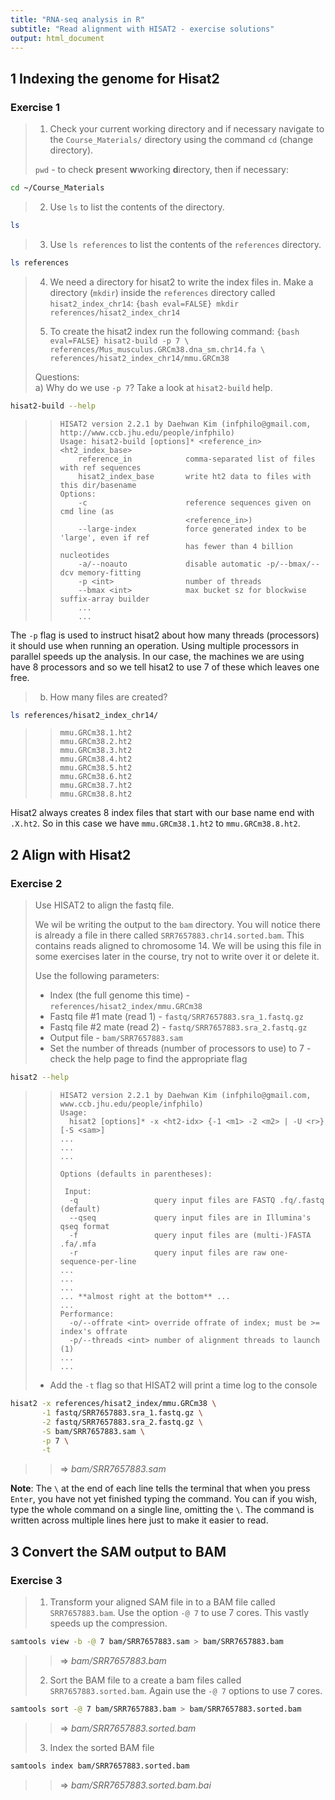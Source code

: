 ```yaml
---
title: "RNA-seq analysis in R"
subtitle: "Read alignment with HISAT2 - exercise solutions"
output: html_document
---
```


## 1 Indexing the genome for Hisat2

### Exercise 1

> 1. Check your current working directory and if necessary navigate to 
>    the `Course_Materials/` directory using the command `cd` (change
>    directory).
>
> `pwd` - to check **p**resent **w**working **d**irectory, then if necessary:
```bash
cd ~/Course_Materials
```
>
> 2. Use `ls` to list the contents of the directory.  
```bash
ls
```
>
> 3. Use `ls references` to list the contents of the `references` directory.   
```bash
ls references
```
>
> 4. We need a directory for hisat2 to write the index files in. Make a 
> directory (`mkdir`) inside the `references` directory called 
> `hisat2_index_chr14`:
>```{bash eval=FALSE}
> mkdir references/hisat2_index_chr14
>```
>
> 5. To create the hisat2 index run the following command: 
>```{bash eval=FALSE}
> hisat2-build -p 7 \
>     references/Mus_musculus.GRCm38.dna_sm.chr14.fa \
>     references/hisat2_index_chr14/mmu.GRCm38
>```
>
> Questions:  
> a) Why do we use `-p 7`? Take a look at `hisat2-build` help.
```bash
hisat2-build --help
```
>>``` 
>> HISAT2 version 2.2.1 by Daehwan Kim (infphilo@gmail.com, http://www.ccb.jhu.edu/people/infphilo)
>> Usage: hisat2-build [options]* <reference_in> <ht2_index_base>
>>     reference_in            comma-separated list of files with ref sequences
>>     hisat2_index_base       write ht2 data to files with this dir/basename
>> Options:
>>     -c                      reference sequences given on cmd line (as
>>                             <reference_in>)
>>     --large-index           force generated index to be 'large', even if ref
>>                             has fewer than 4 billion nucleotides
>>     -a/--noauto             disable automatic -p/--bmax/--dcv memory-fitting
>>     -p <int>                number of threads
>>     --bmax <int>            max bucket sz for blockwise suffix-array builder
>>     ...
>>     ...
>>```
>

The `-p` flag is used to instruct hisat2 about how many threads (processors) 
it should use when running an operation. Using multiple processors in parallel
speeds up the analysis.  In our case, the machines we are using have 8
processors and so we tell hisat2 to use 7 of these which leaves one free.  

>
> b) How many files are created? 
>
```bash
ls references/hisat2_index_chr14/
```
>>```
>> mmu.GRCm38.1.ht2
>> mmu.GRCm38.2.ht2
>> mmu.GRCm38.3.ht2
>> mmu.GRCm38.4.ht2
>> mmu.GRCm38.5.ht2
>> mmu.GRCm38.6.ht2
>> mmu.GRCm38.7.ht2
>> mmu.GRCm38.8.ht2
>>```
>

Hisat2 always creates 8 index files that start with our base name end with `.X.ht2`.
So in this case we have `mmu.GRCm38.1.ht2` to `mmu.GRCm38.8.ht2`.

## 2 Align with Hisat2

### Exercise 2 

> Use HISAT2 to align the fastq file. 
>
> We wil be writing the output to the `bam` directory. You will notice there is
> already a file in there called `SRR7657883.chr14.sorted.bam`. This contains 
> reads aligned to chromosome 14. We will be using this file in some exercises 
> later in the course, try not to write over it or delete it.
>
> Use the following parameters:  
>
> * Index (the full genome this time) - `references/hisat2_index/mmu.GRCm38`  
> * Fastq file #1 mate (read 1) - `fastq/SRR7657883.sra_1.fastq.gz`  
> * Fastq file #2 mate (read 2) - `fastq/SRR7657883.sra_2.fastq.gz`  
> * Output file - `bam/SRR7657883.sam`  
> * Set the number of threads (number of processors to use) to 7 - check
>   the help page to find the appropriate flag  
```bash
hisat2 --help
```
>>```
>> HISAT2 version 2.2.1 by Daehwan Kim (infphilo@gmail.com, www.ccb.jhu.edu/people/infphilo)
>> Usage: 
>>   hisat2 [options]* -x <ht2-idx> {-1 <m1> -2 <m2> | -U <r>} [-S <sam>]
>> ...
>> ...
>> ...
>> 
>> Options (defaults in parentheses):
>> 
>>  Input:
>>   -q                 query input files are FASTQ .fq/.fastq (default)
>>   --qseq             query input files are in Illumina's qseq format
>>   -f                 query input files are (multi-)FASTA .fa/.mfa
>>   -r                 query input files are raw one-sequence-per-line
>> ...
>> ...
>> ...
>> ... **almost right at the bottom** ...
>> ...
>> Performance:
>>   -o/--offrate <int> override offrate of index; must be >= index's offrate
>>   -p/--threads <int> number of alignment threads to launch (1)
>> ...
>> ...
>>```
>
> * Add the `-t` flag so that HISAT2 will print a time log to the console
>
```bash
hisat2 -x references/hisat2_index/mmu.GRCm38 \
       -1 fastq/SRR7657883.sra_1.fastq.gz \
       -2 fastq/SRR7657883.sra_2.fastq.gz \
       -S bam/SRR7657883.sam \
       -p 7 \
       -t
```
>> $\Rightarrow$  *bam/SRR7657883.sam*

**Note**: The `\` at the end of each line tells the terminal that when you 
press `Enter`, you have not yet finished typing the command. You can if you 
wish, type the whole command on a single line, omitting the `\`. The command 
is written across multiple lines here just to make it easier to read.

## 3 Convert the SAM output to BAM 

### Exercise 3

> 1. Transform your aligned SAM file in to a BAM file called `SRR7657883.bam`. Use
>    the option `-@ 7` to use 7 cores. This vastly speeds up the compression.
```bash
samtools view -b -@ 7 bam/SRR7657883.sam > bam/SRR7657883.bam
```
>> $\Rightarrow$  *bam/SRR7657883.bam*
>
> 2. Sort the BAM file to a create a bam files called `SRR7657883.sorted.bam`.
>    Again use the `-@ 7` options to use 7 cores.
```bash
samtools sort -@ 7 bam/SRR7657883.bam > bam/SRR7657883.sorted.bam
```
>> $\Rightarrow$  *bam/SRR7657883.sorted.bam*
>
> 3. Index the sorted BAM file
```bash
samtools index bam/SRR7657883.sorted.bam
```  
>> $\Rightarrow$  *bam/SRR7657883.sorted.bam.bai*
